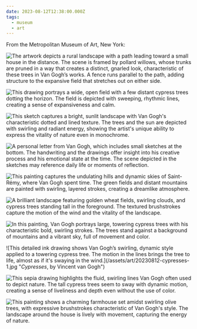 ```yaml
---
date: 2023-08-12T12:38:00.000Z
tags:
  - museum
  - art
---
```

From the Metropolitan Museum of Art, New York:

![The artwork depicts a rural landscape with a path leading toward a small house in the distance. The scene is framed by pollard willows, whose trunks are pruned in a way that creates a distinct, gnarled look, characteristic of these trees in Van Gogh’s works. A fence runs parallel to the path, adding structure to the expansive field that stretches out on either side.](/assets/art/20230812-landscape-with-path-and-pollard-willows.jpg "<i>Landscape with Path and Pollard Willows</i>, by Vincent van Gogh")

![This drawing portrays a wide, open field with a few distant cypress trees dotting the horizon. The field is depicted with sweeping, rhythmic lines, creating a sense of expansiveness and calm.](/assets/art/20230812-wheat-field.jpg "<i>Wheat Field</i>, by Vincent van Gogh")

![This sketch captures a bright, sunlit landscape with Van Gogh's characteristic dotted and lined texture. The trees and the sun are depicted with swirling and radiant energy, showing the artist's unique ability to express the vitality of nature even in monochrome.](/assets/art/20230812-the-road-to-tarascon.jpg "<i>Road to Tarascon</i>, by Vincent van Gogh")

![A personal letter from Van Gogh, which includes small sketches at the bottom. The handwriting and the drawings offer insight into his creative process and his emotional state at the time. The scene depicted in the sketches may reference daily life or moments of reflection.](/assets/art/20230812-reminiscence-of-the-garden-at-etten.jpg "<i>Reminiscence of the Garden at Etten</i>, by Vincent van Gogh")

![This painting captures the undulating hills and dynamic skies of Saint-Rémy, where Van Gogh spent time. The green fields and distant mountains are painted with swirling, layered strokes, creating a dreamlike atmosphere.](/assets/art/20230812-landscape-from-saint-remy.jpg "<i>Landscape from Saint-Rémy</i>, by Vincent van Gogh")

![A brilliant landscape featuring golden wheat fields, swirling clouds, and cypress trees standing tall in the foreground. The textured brushstrokes capture the motion of the wind and the vitality of the landscape.](/assets/art/20230812-wheat-field-with-cypresses.jpg "<i>Wheat Field with Cypresses</i>, by Vincent van Gogh")

![In this painting, Van Gogh portrays large, towering cypress trees with his characteristic bold, swirling strokes. The trees stand against a background of mountains and a vibrant sky, full of movement and color.](/assets/art/20230812-cypresses-3.jpg "<i>Cypresses</i>, by Vincent van Gogh")

<div className="grid md:grid-cols-2 gap-y-8 gap-x-4 [&_figure]:my-0">
  ![This detailed ink drawing shows Van Gogh’s swirling, dynamic style applied to a towering cypress tree. The motion in the lines brings the tree to life, almost as if it's swaying in the wind.](/assets/art/20230812-cypresses-1.jpg "<i>Cypresses</i>, by Vincent van Gogh")

  ![This sepia drawing highlights the fluid, swirling lines Van Gogh often used to depict nature. The tall cypress trees seem to sway with dynamic motion, creating a sense of liveliness and depth even without the use of color.](/assets/art/20230812-cypresses-2.jpg "<i>Cypresses</i>, by Vincent van Gogh")
</div>

![This painting shows a charming farmhouse set amidst swirling olive trees, with expressive brushstrokes characteristic of Van Gogh's style. The landscape around the house is lively with movement, capturing the energy of nature.](/assets/art/20230812-farmhouse-among-olive-trees.jpg "<i>Farmhouse among Olive Trees</i>, by Vincent van Gogh")

